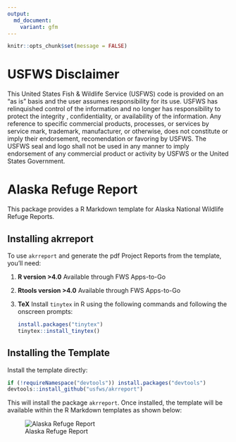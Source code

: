 ```yaml
---
output:
  md_document:
    variant: gfm
---
```


```r
knitr::opts_chunk$set(message = FALSE)
```


# USFWS Disclaimer
This United States Fish & Wildlife Service (USFWS) code is provided on an "as is" basis and the user assumes responsibility for its use.  USFWS has relinquished control of the information and no longer has responsibility to protect the integrity , confidentiality, or availability of the information.  Any reference to specific commercial products, processes, or services by service mark, trademark, manufacturer, or otherwise, does not constitute or imply their endorsement, recomendation or favoring by USFWS.  The USFWS seal and logo shall not be used in any manner to imply endorsement of any commercial product or activity by USFWS or the United States Government. 

# Alaska Refuge Report

This package provides a R Markdown template for Alaska National Wildlife Refuge Reports.

## Installing akrreport

To use `akrreport` and generate the pdf Project Reports from the template, you'll need:

1. **R version >4.0** Available through FWS Apps-to-Go
1. **Rtools version >4.0** Available through FWS Apps-to-Go
1. **TeX** Install `tinytex` in R using the following commands and following the onscreen prompts: 

    ```r
    install.packages("tinytex")
    tinytex::install_tinytex()
    ```


## Installing the Template

Install the template directly:

```r
if (!requireNamespace("devtools")) install.packages("devtools")
devtools::install_github("usfws/akrreport")
```

This will install the package `akrreport`. Once installed, the template will be available within the R Markdown templates as shown below:

![Alaska Refuge Report]()
